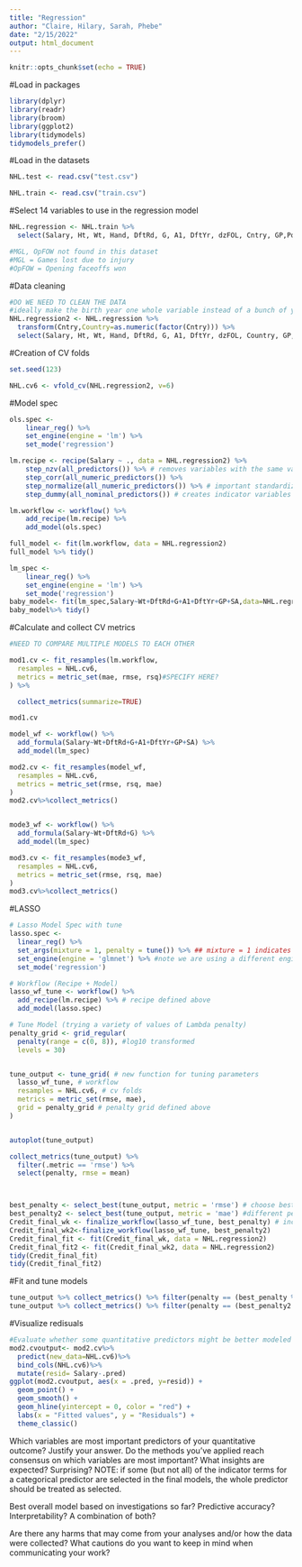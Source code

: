 ```yaml
---
title: "Regression"
author: "Claire, Hilary, Sarah, Phebe"
date: "2/15/2022"
output: html_document
---
```


```r
knitr::opts_chunk$set(echo = TRUE)
```

#Load in packages 
```r
library(dplyr)
library(readr)
library(broom)
library(ggplot2)
library(tidymodels) 
tidymodels_prefer()
```


#Load in the datasets
```r
NHL.test <- read.csv("test.csv")

NHL.train <- read.csv("train.csv")
```

#Select 14 variables to use in the regression model
```r
NHL.regression <- NHL.train %>%
  select(Salary, Ht, Wt, Hand, DftRd, G, A1, DftYr, dzFOL, Cntry, GP,Position,SA)

#MGL, OpFOW not found in this dataset 
#MGL = Games lost due to injury 
#OpFOW = Opening faceoffs won
```

#Data cleaning 
```r
#DO WE NEED TO CLEAN THE DATA
#ideally make the birth year one whole variable instead of a bunch of yes or no (born variables)
NHL.regression2 <- NHL.regression %>%  
  transform(Cntry,Country=as.numeric(factor(Cntry))) %>% 
  select(Salary, Ht, Wt, Hand, DftRd, G, A1, DftYr, dzFOL, Country, GP, Position, SA)


```

#Creation of CV folds 
```r
set.seed(123)

NHL.cv6 <- vfold_cv(NHL.regression2, v=6)
```

#Model spec
```r
ols.spec <-
    linear_reg() %>% 
    set_engine(engine = 'lm') %>% 
    set_mode('regression')

lm.recipe <- recipe(Salary ~ ., data = NHL.regression2) %>%
    step_nzv(all_predictors()) %>% # removes variables with the same value
    step_corr(all_numeric_predictors()) %>%
    step_normalize(all_numeric_predictors()) %>% # important standardization step for LASSO
    step_dummy(all_nominal_predictors()) # creates indicator variables for categorical variables

lm.workflow <- workflow() %>%
    add_recipe(lm.recipe) %>%
    add_model(ols.spec)

full_model <- fit(lm.workflow, data = NHL.regression2) 
full_model %>% tidy()

lm_spec <-
    linear_reg() %>% 
    set_engine(engine = 'lm') %>% 
    set_mode('regression')
baby_model<- fit(lm_spec,Salary~Wt+DftRd+G+A1+DftYr+GP+SA,data=NHL.regression2)
baby_model%>% tidy()

```

#Calculate and collect CV metrics
```r

#NEED TO COMPARE MULTIPLE MODELS TO EACH OTHER

mod1.cv <- fit_resamples(lm.workflow,
  resamples = NHL.cv6, 
  metrics = metric_set(mae, rmse, rsq)#SPECIFY HERE?
) %>%

  collect_metrics(summarize=TRUE)

mod1.cv

model_wf <- workflow() %>%
  add_formula(Salary~Wt+DftRd+G+A1+DftYr+GP+SA) %>%
  add_model(lm_spec)

mod2.cv <- fit_resamples(model_wf,
  resamples = NHL.cv6, 
  metrics = metric_set(rmse, rsq, mae)
)
mod2.cv%>%collect_metrics()


mode3_wf <- workflow() %>%
  add_formula(Salary~Wt+DftRd+G) %>%
  add_model(lm_spec)

mod3.cv <- fit_resamples(mode3_wf,
  resamples = NHL.cv6, 
  metrics = metric_set(rmse, rsq, mae)
)
mod3.cv%>%collect_metrics()
```

#LASSO
```r
# Lasso Model Spec with tune
lasso.spec <- 
  linear_reg() %>%
  set_args(mixture = 1, penalty = tune()) %>% ## mixture = 1 indicates Lasso
  set_engine(engine = 'glmnet') %>% #note we are using a different engine
  set_mode('regression') 

# Workflow (Recipe + Model)
lasso_wf_tune <- workflow() %>% 
  add_recipe(lm.recipe) %>% # recipe defined above
  add_model(lasso.spec) 

# Tune Model (trying a variety of values of Lambda penalty)
penalty_grid <- grid_regular(
  penalty(range = c(0, 8)), #log10 transformed
  levels = 30)


tune_output <- tune_grid( # new function for tuning parameters
  lasso_wf_tune, # workflow
  resamples = NHL.cv6, # cv folds
  metrics = metric_set(rmse, mae),
  grid = penalty_grid # penalty grid defined above
)


autoplot(tune_output)

collect_metrics(tune_output) %>%
  filter(.metric == 'rmse') %>%
  select(penalty, rmse = mean) 



best_penalty <- select_best(tune_output, metric = 'rmse') # choose best penalty value
best_penalty2 <- select_best(tune_output, metric = 'mae') #different penalty value based on the mae
Credit_final_wk <- finalize_workflow(lasso_wf_tune, best_penalty) # incorporates penalty value to workflow
Credit_final_wk2<-finalize_workflow(lasso_wf_tune, best_penalty2) 
Credit_final_fit <- fit(Credit_final_wk, data = NHL.regression2)
Credit_final_fit2 <- fit(Credit_final_wk2, data = NHL.regression2)
tidy(Credit_final_fit)
tidy(Credit_final_fit2)

```

#Fit and tune models 
```r
tune_output %>% collect_metrics() %>% filter(penalty == (best_penalty %>% pull(penalty)))#metrics for first lasso model 
tune_output %>% collect_metrics() %>% filter(penalty == (best_penalty2 %>% pull(penalty)))#metrics for second lasso model
```

#Visualize redisuals 
```r
#Evaluate whether some quantitative predictors might be better modeled with nonlinear relationships
mod2.cvoutput<- mod2.cv%>%
  predict(new_data=NHL.cv6)%>%
  bind_cols(NHL.cv6)%>%
  mutate(resid= Salary-.pred)
ggplot(mod2.cvoutput, aes(x = .pred, y=resid)) +
  geom_point() +
  geom_smooth() +
  geom_hline(yintercept = 0, color = "red") +
  labs(x = "Fitted values", y = "Residuals") + 
  theme_classic()

```

Which variables are most important predictors of your quantitative outcome? Justify your answer. Do the methods you've applied reach consensus on which variables are most important? What insights are expected? Surprising? NOTE: if some (but not all) of the indicator terms for a categorical predictor are selected in the final models, the whole predictor should be treated as selected. 

>


Best overall model based on investigations so far? Predictive accuracy? Interpretability? A combination of both?

> 


Are there any harms that may come from your analyses and/or how the data were collected? What cautions do you want to keep in mind when communicating your work? 

>





